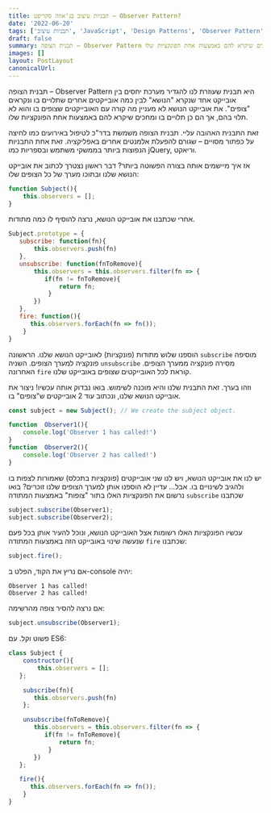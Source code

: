 ```yaml
---
title: תבניות עיצוב בג'אווה סקריפט – Observer Pattern?
date: '2022-06-20'
tags: ['תבניות עיצוב', 'JavaScript', 'Design Patterns', 'Observer Pattern']
draft: false
summary: תבנית הצופה – Observer Pattern היא תבנית שעוזרת לנו להגדיר מערכת יחסים בין אובייקט אחד שנקרא "הנושא" לבין כמה אובייקטים אחרים שתלויים בו ונקראים "צופים". את אובייקט הנושא לא מעניין מה קורה עם האובייקטים שצופים בו והוא לא תלוי בהם, אך הם כן תלויים בו ומחכים שיקרא להם באמצעות אחת הפונקציות שלו.
images: []
layout: PostLayout
canonicalUrl:
---
```


תבנית הצופה – Observer Pattern היא תבנית שעוזרת לנו להגדיר מערכת יחסים בין אובייקט אחד שנקרא "הנושא" לבין כמה אובייקטים אחרים שתלויים בו ונקראים "צופים". את אובייקט הנושא לא מעניין מה קורה עם האובייקטים שצופים בו והוא לא תלוי בהם, אך הם כן תלויים בו ומחכים שיקרא להם באמצעות אחת הפונקציות שלו.

זאת התבנית האהובה עליי. תבנית הצופה משמשת בדר"כ לטיפול באירועים כמו לחיצה על כפתור מסויים – שגורם להפעלת אלמנטים אחרים באפליקציה. זאת אחת התבניות הנפוצות ביותר בממשקי משתמש ובספריות כמו jQuery, וריאקט.

אז איך מיישמים אותה בצורה הפשוטה ביותר? דבר ראשון נצטרך לכתוב את אובייקט הנושא שלנו ובתוכו מערך של כל הצופים שלו:

```JavaScript
function Subject(){
    this.observers = [];
}
```

אחרי שכתבנו את אובייקט הנושא, נרצה להוסיף לו כמה מתודות.

```JavaScript
Subject.prototype = {
   subscribe: function(fn){
       this.observers.push(fn)
   },
   unsubscribe: function(fnToRemove){
       this.observers = this.observers.filter(fn => {
          if(fn != fnToRemove){
              return fn;
           }
       })
   },
   fire: function(){
      this.observers.forEach(fn => fn());
    }
}
```

הוספנו שלוש מתודות (פונקציות) לאובייקט הנושא שלנו. הראשונה `subscribe` מוסיפה פונקציה למערך הצופים. השניה `unsubscribe` מסירה פונקציה ממערך הצופים. האחרונה `fire` קוראת לכל האובייקטים שצופים באובייקט שלנו.

וזהו בערך. זאת התבנית שלנו והיא מוכנה לשימוש. בואו נבדוק אותה עכשיו! ניצור את אובייקט הנושא שלנו, ונכתוב עוד 2 אובייקטים ש"צופים" בו.

```JavaScript
const subject = new Subject(); // We create the subject object.

function  Observer1(){
    console.log('Observer 1 has called!')
}
function  Observer2(){
    console.log('Observer 2 has called!')
}
```

יש לנו את אובייקט הנושא, ויש לנו שני אובייקטים (פונקציות בתכלס) שאמורות לצפות בו ולהגיב לשינויים בו. אבל… עדיין לא הוספנו אותן למערך הצופים שלנו זוכרים? בואו נרשום את הפונקציות האלו בתור "צופות" באמצעות המתודה `subscribe` שכתבנו

```JavaScript
subject.subscribe(Observer1);
subject.subscribe(Observer2);
```

עכשיו הפונקציות האלו רשומות אצל האובייקט הנושא, ונוכל להעיר אותן בכל פעם שנעשה שינוי באובייקט הזה באמצעות המתודה `fire` שכתבנו:

```JavaScript
subject.fire();
```

אם נריץ את הקוד, הפלט ב-console יהיה:

```
Observer 1 has called!
Observer 2 has called!
```

אם נרצה להסיר צופה מהרשימה:

```JavaScript
subject.unsubscribe(Observer1);
```

פשוט וקל. עם ES6:

```JavaScript
class Subject {
    constructor(){
        this.observers = [];
   };

    subscribe(fn){
       this.observers.push(fn)
    };

    unsubscribe(fnToRemove){
       this.observers = this.observers.filter(fn => {
          if(fn != fnToRemove){
              return fn;
           }
       })
   };

   fire(){
      this.observers.forEach(fn => fn());
    }
}
```
